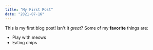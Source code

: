 ---
title: "My First Post"
date: "2021-07-16"
---

This is my first blog post! Isn't it _great_?
Some of my **favorite** things are:

- Play with meows
- Eating chips
